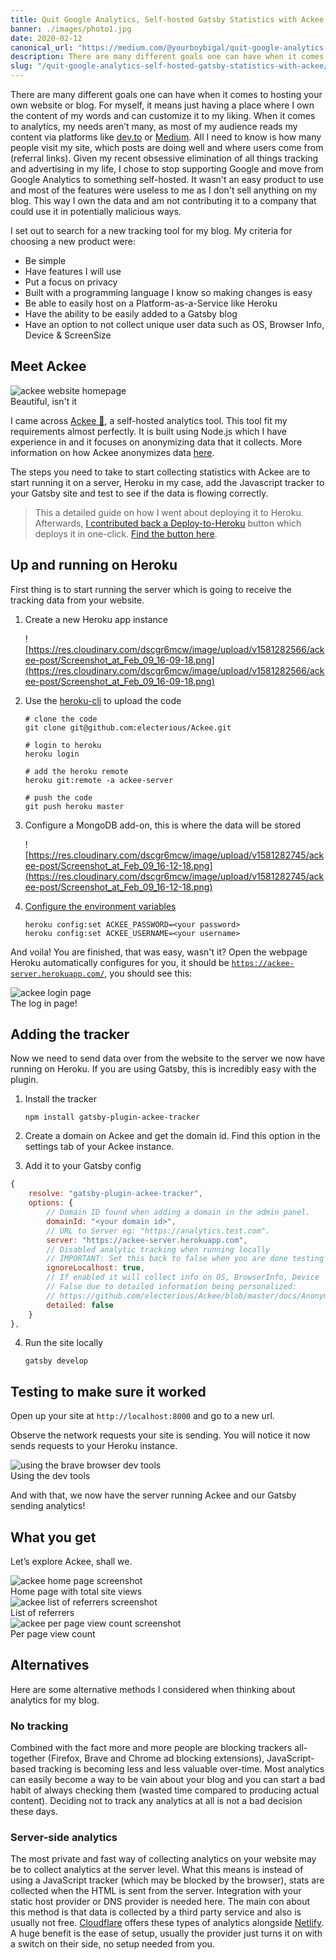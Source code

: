 ```yaml
---
title: Quit Google Analytics, Self-hosted Gatsby Statistics with Ackee
banner: ./images/photo1.jpg
date: 2020-02-12
canonical_url: "https://medium.com/@yourboybigal/quit-google-analytics-self-hosted-gatsby-statistics-with-ackee-846a2b4be634"
description: There are many different goals one can have when it comes to hosting your own website or blog.
slug: "/quit-google-analytics-self-hosted-gatsby-statistics-with-ackee/"
---
```


There are many different goals one can have when it comes to hosting your own website or blog. For myself, it means just having a place where I own the content of my words and can customize it to my liking. When it comes to analytics, my needs aren’t many, as most of my audience reads my content via platforms like [dev.to](http://dev.to) or [Medium](http://medium.com). All I need to know is how many people visit my site, which posts are doing well and where users come from (referral links). Given my recent obsessive elimination of all things tracking and advertising in my life, I chose to stop supporting Google and move from Google Analytics to something self-hosted. It wasn't an easy product to use and most of the features were useless to me as I don't sell anything on my blog. This way I own the data and am not contributing it to a company that could use it in potentially malicious ways.

I set out to search for a new tracking tool for my blog. My criteria for choosing a new product were:

- Be simple
- Have features I will use
- Put a focus on privacy
- Built with a programming language I know so making changes is easy
- Be able to easily host on a Platform-as-a-Service like Heroku
- Have the ability to be easily added to a Gatsby blog
- Have an option to not collect unique user data such as OS, Browser Info, Device & ScreenSize

## Meet Ackee

<div class="Image__Medium">
  <img
    src="https://res.cloudinary.com/dscgr6mcw/image/upload/v1581282052/ackee-post/Screenshot_at_Feb_09_16-00-43.png"
    alt="ackee website homepage"
  />
  <figcaption>Beautiful, isn't it</figcaption>
</div>

I came across [Ackee 🔮](https://ackee.electerious.com/), a self-hosted analytics tool. This tool fit my requirements almost perfectly. It is built using Node.js which I have experience in and it focuses on anonymizing data that it collects. More information on how Ackee anonymizes data [here](https://github.com/electerious/Ackee/blob/master/docs/Anonymization.md).

The steps you need to take to start collecting statistics with Ackee are to start running it on a server, Heroku in my case, add the Javascript tracker to your Gatsby site and test to see if the data is flowing correctly.

> This a detailed guide on how I went about deploying it to Heroku. Afterwards, [I contributed back a Deploy-to-Heroku](https://github.com/electerious/Ackee/pull/77) button which deploys it in one-click. [Find the button here](https://github.com/electerious/Ackee/blob/master/docs/Get%20started.md#with-heroku).

## Up and running on Heroku

First thing is to start running the server which is going to receive the tracking data from your website.

1.  Create a new Heroku app instance

    ![https://res.cloudinary.com/dscgr6mcw/image/upload/v1581282566/ackee-post/Screenshot_at_Feb_09_16-09-18.png](https://res.cloudinary.com/dscgr6mcw/image/upload/v1581282566/ackee-post/Screenshot_at_Feb_09_16-09-18.png)

2.  Use the [heroku-cli](https://devcenter.heroku.com/articles/heroku-cli) to upload the code

        # clone the code
        git clone git@github.com:electerious/Ackee.git

        # login to heroku
        heroku login

        # add the heroku remote
        heroku git:remote -a ackee-server

        # push the code
        git push heroku master

3.  Configure a MongoDB add-on, this is where the data will be stored

    ![https://res.cloudinary.com/dscgr6mcw/image/upload/v1581282745/ackee-post/Screenshot_at_Feb_09_16-12-18.png](https://res.cloudinary.com/dscgr6mcw/image/upload/v1581282745/ackee-post/Screenshot_at_Feb_09_16-12-18.png)

4.  [Configure the environment variables](https://devcenter.heroku.com/articles/config-vars#using-the-heroku-cli)

        heroku config:set ACKEE_PASSWORD=<your password>
        heroku config:set ACKEE_USERNAME=<your username>

And voila! You are finished, that was easy, wasn't it? Open the webpage Heroku automatically configures for you, it should be [`https://ackee-server.herokuapp.com/`](https://ackee-instance.herokuapp.com/), you should see this:

<div class="Image__Small">
  <img
    src="https://res.cloudinary.com/dscgr6mcw/image/upload/v1581283089/ackee-post/Screenshot_at_Feb_09_16-18-00.png"
    alt="ackee login page"
  />
  <figcaption>The log in page!</figcaption>
</div>

## Adding the tracker

Now we need to send data over from the website to the server we now have running on Heroku. If you are using Gatsby, this is incredibly easy with the plugin.

1.  Install the tracker

        npm install gatsby-plugin-ackee-tracker

2.  Create a domain on Ackee and get the domain id. Find this option in the settings tab of your Ackee instance.
3.  Add it to your Gatsby config

```javascript
{
    resolve: "gatsby-plugin-ackee-tracker",
    options: {
        // Domain ID found when adding a domain in the admin panel.
        domainId: "<your domain id>",
        // URL to Server eg: "https://analytics.test.com".
        server: "https://ackee-server.herokuapp.com",
        // Disabled analytic tracking when running locally
        // IMPORTANT: Set this back to false when you are done testing
        ignoreLocalhost: true,
        // If enabled it will collect info on OS, BrowserInfo, Device  & ScreenSize
        // False due to detailed information being personalized:
        // https://github.com/electerious/Ackee/blob/master/docs/Anonymization.md#personal-data
        detailed: false
    }
},
```

4.  Run the site locally

        gatsby develop

## Testing to make sure it worked

Open up your site at `http://localhost:8000` and go to a new url.

Observe the network requests your site is sending. You will notice it now sends requests to your Heroku instance.

<div class="Image__Small">
  <img
    src="https://res.cloudinary.com/dscgr6mcw/image/upload/v1581283787/ackee-post/Screenshot_at_Feb_09_16-29-09.png"
    alt="using the brave browser dev tools"
  />
  <figcaption>Using the dev tools</figcaption>
</div>

And with that, we now have the server running Ackee and our Gatsby sending analytics!

## What you get

Let’s explore Ackee, shall we.

<div class="Image__Small">
  <img
    src="https://res.cloudinary.com/dscgr6mcw/image/upload/v1581518650/ackee-post/Screenshot_at_Feb_12_09-32-59.png"
    alt="ackee home page screenshot"
  />
  <figcaption>Home page with total site views</figcaption>
</div>

<div class="Image__Small">
  <img
    src="https://res.cloudinary.com/dscgr6mcw/image/upload/v1581518650/ackee-post/Screenshot_at_Feb_12_09-33-47.png"
    alt="ackee list of referrers screenshot"
  />
  <figcaption>List of referrers</figcaption>
</div>

<div class="Image__Small">
  <img
    src="https://res.cloudinary.com/dscgr6mcw/image/upload/v1581518650/ackee-post/Screenshot_at_Feb_12_09-31-43.png"
    alt="ackee per page view count screenshot"
  />
  <figcaption>Per page view count</figcaption>
</div>

## Alternatives

Here are some alternative methods I considered when thinking about analytics for my blog.

### No tracking

Combined with the fact more and more people are blocking trackers all-together (Firefox, Brave and Chrome ad blocking extensions), JavaScript-based tracking is becoming less and less valuable over-time. Most analytics can easily become a way to be vain about your blog and you can start a bad habit of always checking them (wasted time compared to producing actual content). Deciding not to track any analytics at all is not a bad decision these days.

### Server-side analytics

The most private and fast way of collecting analytics on your website may be to collect analytics at the server level. What this means is instead of using a JavaScript tracker (which may be blocked by the browser), stats are collected when the HTML is sent from the server. Integration with your static host provider or DNS provider is needed here. The main con about this method is that data is collected by a third party service and also is usually not free. [Cloudflare](https://www.cloudflare.com/en-ca/analytics/) offers these types of analytics alongside [Netlify](https://www.netlify.com/products/analytics/). A huge benefit is the ease of setup, usually the provider just turns it on with a switch on their side, no setup needed from you.
